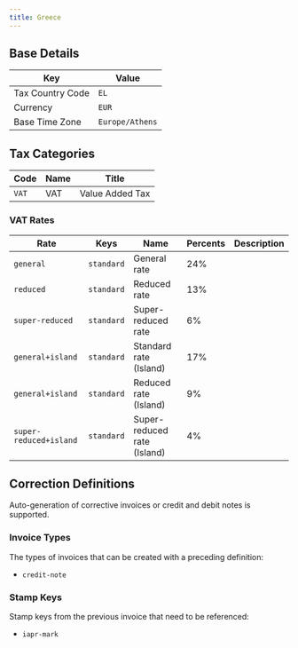 ```yaml
---
title: Greece
---
```


## Base Details

| Key | Value |
| --- | ----- |
| Tax Country Code | <code>EL</code> |
| Currency | <code>EUR</code> |
| Base Time Zone | <code>Europe/Athens</code> |

## Tax Categories

| Code | Name | Title |
| ---- | ---- | ----- |
| <code>VAT</code> | VAT | Value Added Tax |

### VAT Rates

| Rate | Keys | Name | Percents | Description |
| ---- | ---- | ---- | -------- | ----------- |
| <code>general</code> | <code>standard</code> | General rate | 24% |  |
| <code>reduced</code> | <code>standard</code> | Reduced rate | 13% |  |
| <code>super-reduced</code> | <code>standard</code> | Super-reduced rate | 6% |  |
| <code>general+island</code> | <code>standard</code> | Standard rate (Island) | 17% |  |
| <code>general+island</code> | <code>standard</code> | Reduced rate (Island) | 9% |  |
| <code>super-reduced+island</code> | <code>standard</code> | Super-reduced rate (Island) | 4% |  |

## Correction Definitions

Auto-generation of corrective invoices or credit and debit notes is
supported.

### Invoice Types

The types of invoices that can be created with a preceding definition:
- <code>credit-note</code>

### Stamp Keys

Stamp keys from the previous invoice that need to be referenced:
- <code>iapr-mark</code>